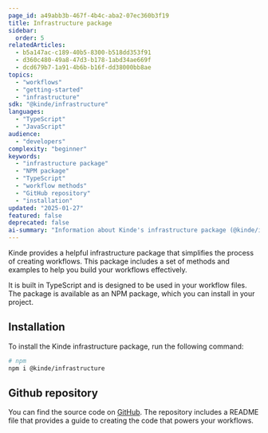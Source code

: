 ```yaml
---
page_id: a49abb3b-467f-4b4c-aba2-07ec360b3f19
title: Infrastructure package
sidebar:
  order: 5
relatedArticles:
  - b5a147ac-c189-40b5-8300-b518dd353f91
  - d360c480-49a8-47d3-b178-1abd34ae669f
  - dcd679b7-1a91-4b6b-b16f-dd38000bb8ae
topics:
  - "workflows"
  - "getting-started"
  - "infrastructure"
sdk: "@kinde/infrastructure"
languages:
  - "TypeScript"
  - "JavaScript"
audience:
  - "developers"
complexity: "beginner"
keywords:
  - "infrastructure package"
  - "NPM package"
  - "TypeScript"
  - "workflow methods"
  - "GitHub repository"
  - "installation"
updated: "2025-01-27"
featured: false
deprecated: false
ai-summary: "Information about Kinde's infrastructure package (@kinde/infrastructure) - an NPM package providing TypeScript methods and examples to simplify workflow development."
---
```


Kinde provides a helpful infrastructure package that simplifies the process of creating workflows. This package includes a set of methods and examples to help you build your workflows effectively.

It is built in TypeScript and is designed to be used in your workflow files. The package is available as an NPM package, which you can install in your project.

## Installation

To install the Kinde infrastructure package, run the following command:

```bash
# npm
npm i @kinde/infrastructure
```

## Github repository

You can find the source code on [GitHub](https://github.com/kinde-oss/infrastructure). The repository includes a README file that provides a guide to creating the code that powers your workflows.
